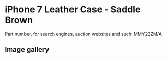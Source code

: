 
# iPhone 7 Leather Case - Saddle Brown

Part number, for search engines, auction websites and such: MMY22ZM/A

## Image gallery

<div style={{ width: "768px" }}>
  <GalleryComponent
    images={[
      {
        original: "/everysource/MMY22.webp",
        thumbnail: "/everypreview/MMY22.webp",
      },
      {
        original: "/everysource/MMY22_AV1_GOLD.webp",
        thumbnail: "/everypreview/MMY22_AV1_GOLD.webp",
      },
      {
        original: "/everysource/MMY22_AV1_JET_BLACK.webp",
        thumbnail: "/everypreview/MMY22_AV1_JET_BLACK.webp",
      },
      {
        original: "/everysource/MMY22_AV1_RED.webp",
        thumbnail: "/everypreview/MMY22_AV1_RED.webp",
      },
      {
        original: "/everysource/MMY22_AV1_SILVER.webp",
        thumbnail: "/everypreview/MMY22_AV1_SILVER.webp",
      },
      {
        original: "/everysource/MMY22_AV2.webp",
        thumbnail: "/everypreview/MMY22_AV2.webp",
      }
    ]}
  />
</div>